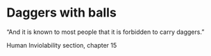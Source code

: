 # Daggers with balls

“And it is known to most people that it is forbidden to carry daggers.”

Human Inviolability section, chapter 15
